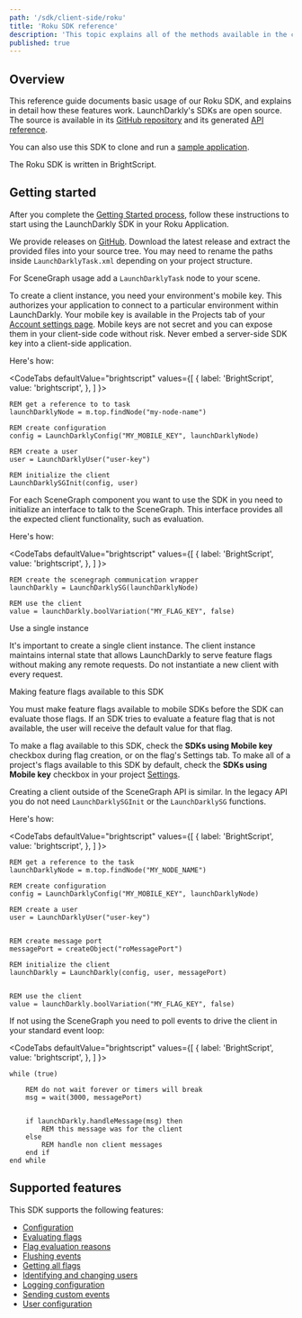 ```yaml
---
path: '/sdk/client-side/roku'
title: 'Roku SDK reference'
description: 'This topic explains all of the methods available in the client-side Roku SDK, with detail about how they work.'
published: true
---
```


## Overview

This reference guide documents basic usage of our Roku SDK, and explains in detail how these features work. LaunchDarkly's SDKs are open source. The source is available in its [GitHub repository](https://github.com/launchdarkly/roku-client-sdk) and its generated [API reference](https://github.com/launchdarkly/roku-client-sdk). 

You can also use this SDK to clone and run a [sample application](https://github.com/launchdarkly/hello-roku).

The Roku SDK is written in BrightScript.

## Getting started

After you complete the [Getting Started process](/home/getting-started), follow these instructions to start using the LaunchDarkly SDK in your Roku Application.

We provide releases on [GitHub](https://github.com/launchdarkly/roku-client-sdk/releases). Download the latest release and extract the provided files into your source tree. You may need to rename the paths inside `LaunchDarklyTask.xml` depending on your project structure.

For SceneGraph usage add a `LaunchDarklyTask` node to your scene.

To create a client instance, you need your environment's mobile key. This authorizes your application to connect to a particular environment within LaunchDarkly. Your mobile key is available in the Projects tab of your [Account settings page](https://app.launchdarkly.com/settings/projects). Mobile keys are not secret and you can expose them in your client-side code without risk. Never embed a server-side SDK key into a client-side application.

Here's how:

<CodeTabs
  defaultValue="brightscript"
  values={[
    { label: 'BrightScript', value: 'brightscript', },
  ]
}>
<CodeTabItem value="brightscript">

```brightscript
REM get a reference to to task
launchDarklyNode = m.top.findNode("my-node-name")

REM create configuration
config = LaunchDarklyConfig("MY_MOBILE_KEY", launchDarklyNode)

REM create a user
user = LaunchDarklyUser("user-key")

REM initialize the client
LaunchDarklySGInit(config, user)

```

</CodeTabItem>
</CodeTabs>

For each SceneGraph component you want to use the SDK in you need to initialize an interface to talk to the SceneGraph. This interface provides all the expected client functionality, such as evaluation.

Here's how:

<CodeTabs
  defaultValue="brightscript"
  values={[
    { label: 'BrightScript', value: 'brightscript', },
  ]
}>
<CodeTabItem value="brightscript">

```brightscript
REM create the scenegraph communication wrapper
launchDarkly = LaunchDarklySG(launchDarklyNode)

REM use the client
value = launchDarkly.boolVariation("MY_FLAG_KEY", false)

```

</CodeTabItem>
</CodeTabs>

<Callout intent="alert">
<CalloutTitle>Use a single instance</CalloutTitle>
<CalloutDescription>

It's important to create a single client instance. The client instance maintains internal state that allows LaunchDarkly to serve feature flags without making any remote requests. Do not instantiate a new client with every request.

</CalloutDescription>
</Callout>

<Callout intent="alert">
<CalloutTitle>Making feature flags available to this SDK</CalloutTitle>
<CalloutDescription>

You must make feature flags available to mobile SDKs before the SDK can evaluate those flags. If an SDK tries to evaluate a feature flag that is not available, the user will receive the default value for that flag.

To make a flag available to this SDK, check the **SDKs using Mobile key** checkbox during flag creation, or on the flag's Settings tab. To make all of a project's flags available to this SDK by default, check the **SDKs using Mobile key** checkbox in your project [Settings](https://app.launchdarkly.com/settings/projects).

</CalloutDescription>
</Callout>

Creating a client outside of the SceneGraph API is similar. In the legacy API you do not need `LaunchDarklySGInit` or the `LaunchDarklySG` functions.

Here's how:

<CodeTabs
  defaultValue="brightscript"
  values={[
    { label: 'BrightScript', value: 'brightscript', },
  ]
}>
<CodeTabItem value="brightscript">

```brightscript
REM get a reference to the task
launchDarklyNode = m.top.findNode("MY_NODE_NAME")

REM create configuration
config = LaunchDarklyConfig("MY_MOBILE_KEY", launchDarklyNode)

REM create a user
user = LaunchDarklyUser("user-key")


REM create message port
messagePort = createObject("roMessagePort")

REM initialize the client
launchDarkly = LaunchDarkly(config, user, messagePort)


REM use the client
value = launchDarkly.boolVariation("MY_FLAG_KEY", false)

```

</CodeTabItem>
</CodeTabs>

If not using the SceneGraph you need to poll events to drive the client in your standard event loop:

<CodeTabs
  defaultValue="brightscript"
  values={[
    { label: 'BrightScript', value: 'brightscript', },
  ]
}>
<CodeTabItem value="brightscript">

```brightscript
while (true)

    REM do not wait forever or timers will break
    msg = wait(3000, messagePort)


    if launchDarkly.handleMessage(msg) then
        REM this message was for the client
    else
        REM handle non client messages
    end if
end while
```

</CodeTabItem>
</CodeTabs>

## Supported features

This SDK supports the following features:

* [Configuration](/sdk/features/config#roku)
* [Evaluating flags](/sdk/features/evaluating#roku)
* [Flag evaluation reasons](/sdk/features/evaluation-reasons#roku)
* [Flushing events](/sdk/features/flush#roku)
* [Getting all flags](/sdk/features/all-flags#roku)
* [Identifying and changing users](/sdk/features/identify#roku)
* [Logging configuration](/sdk/features/logging#roku)
* [Sending custom events](/sdk/features/events#roku)
* [User configuration](/sdk/features/user-config#roku)
